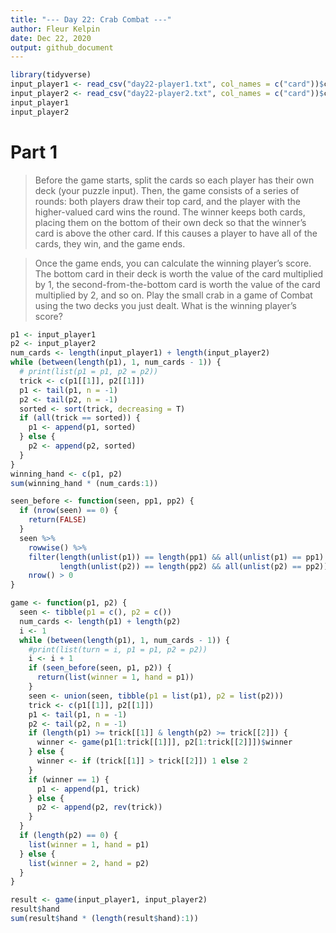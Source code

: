 ```yaml
---
title: "--- Day 22: Crab Combat ---"
author: Fleur Kelpin
date: Dec 22, 2020
output: github_document
---
```


```r
library(tidyverse)
input_player1 <- read_csv("day22-player1.txt", col_names = c("card"))$card
input_player2 <- read_csv("day22-player2.txt", col_names = c("card"))$card
input_player1
input_player2
```
# Part 1
> Before the game starts, split the cards so each player has their own deck
(your puzzle input). Then, the game consists of a series of rounds: both players
draw their top card, and the player with the higher-valued card wins the round.
The winner keeps both cards, placing them on the bottom of their own deck so
that the winner's card is above the other card. If this causes a player to have
all of the cards, they win, and the game ends.

> Once the game ends, you can calculate the winning player's score. The bottom
card in their deck is worth the value of the card multiplied by 1, the
second-from-the-bottom card is worth the value of the card multiplied by 2, and
so on. Play the small crab in a game of Combat using the two decks you just
dealt. What is the winning player's score?

```r
p1 <- input_player1
p2 <- input_player2
num_cards <- length(input_player1) + length(input_player2)
while (between(length(p1), 1, num_cards - 1)) {
  # print(list(p1 = p1, p2 = p2))
  trick <- c(p1[[1]], p2[[1]])
  p1 <- tail(p1, n = -1)
  p2 <- tail(p2, n = -1)
  sorted <- sort(trick, decreasing = T)
  if (all(trick == sorted)) {
    p1 <- append(p1, sorted)
  } else {
    p2 <- append(p2, sorted)
  }
}
winning_hand <- c(p1, p2)
sum(winning_hand * (num_cards:1))
```
```r
seen_before <- function(seen, pp1, pp2) {
  if (nrow(seen) == 0) {
    return(FALSE)
  }
  seen %>%
    rowwise() %>%
    filter(length(unlist(p1)) == length(pp1) && all(unlist(p1) == pp1) &
           length(unlist(p2)) == length(pp2) && all(unlist(p2) == pp2)) %>%
    nrow() > 0
}

game <- function(p1, p2) {
  seen <- tibble(p1 = c(), p2 = c())
  num_cards <- length(p1) + length(p2)
  i <- 1
  while (between(length(p1), 1, num_cards - 1)) {
    #print(list(turn = i, p1 = p1, p2 = p2))
    i <- i + 1
    if (seen_before(seen, p1, p2)) {
      return(list(winner = 1, hand = p1))
    }
    seen <- union(seen, tibble(p1 = list(p1), p2 = list(p2)))
    trick <- c(p1[[1]], p2[[1]])
    p1 <- tail(p1, n = -1)
    p2 <- tail(p2, n = -1)
    if (length(p1) >= trick[[1]] & length(p2) >= trick[[2]]) {
      winner <- game(p1[1:trick[[1]]], p2[1:trick[[2]]])$winner
    } else {
      winner <- if (trick[[1]] > trick[[2]]) 1 else 2
    }
    if (winner == 1) {
      p1 <- append(p1, trick)
    } else {
      p2 <- append(p2, rev(trick))
    }
  }
  if (length(p2) == 0) {
    list(winner = 1, hand = p1)
  } else {
    list(winner = 2, hand = p2)
  }
}
```

```r
result <- game(input_player1, input_player2)
result$hand
sum(result$hand * (length(result$hand):1))
```
